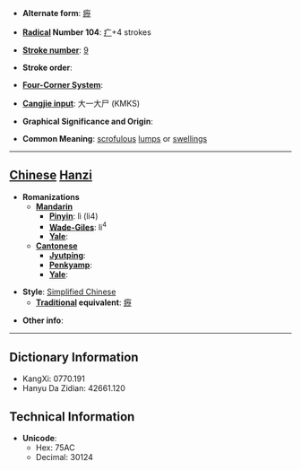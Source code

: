 * '''Alternate form''': [[癧]]

* '''[[Wiktionary:Chinese radical index| Radical]] Number 104''': [[Wiktionary:Chinese radical index 疒|疒]]+4 strokes

* '''[[Wiktionary:Chinese total strokes index|Stroke number]]''': [[Wiktionary:Chinese total strokes index 9|9]]

* '''Stroke order''': 

* '''[[Wiktionary:Chinese four corner index|Four-Corner System]]''': 

* '''[[Wiktionary:Chinese Cangjie index|Cangjie input]]''': 大一大尸 (KMKS)

* '''Graphical Significance and Origin''': 

* '''Common Meaning''': [[scrofulous]] [[lump]]s or [[swelling]]s

----

== [[Chinese]] [[Hanzi]] ==

* '''Romanizations'''
** '''[[Mandarin]]'''
*** '''[[Pinyin]]''': lì (li4)
*** '''[[Wade-Giles]]''': li<sup>4</sup>
*** '''[[Yale]]''': 
** '''[[Cantonese]]'''
*** '''[[Jyutping]]''':
*** '''[[Penkyamp]]''': 
*** '''[[Yale]]''': 

* '''Style''': [[Simplified Chinese]] 
** '''[[Traditional Chinese|Traditional]] equivalent''': [[癧]]

* '''Other info''': 

----

== Dictionary Information ==

* KangXi: 0770.191
* Hanyu Da Zidian: 42661.120

== Technical Information ==

* '''Unicode''':
** Hex: 75AC
** Decimal: 30124